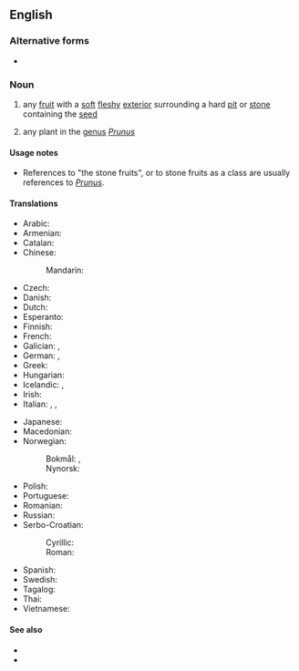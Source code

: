 {{also|stonefruit|stone-fruit}}
==English==
{{wikipedia|Drupe}}

===Alternative forms===
* {{alter|en|stonefruit}}

===Noun===
{{en-noun}}

# any [[fruit]] with a [[soft]] [[fleshy]] [[exterior]] surrounding a hard [[pit]] or [[stone]] containing the [[seed]]
#: {{syn|en|drupe}}
#: {{hyponyms|en|apricot|cherry|nectarine|peach|plum|date|mango|olive|almond|coffee|pistachio|jujube}}
# any plant in the [[genus]] ''[[Prunus]]''
====Usage notes====
* References to "the stone fruits", or to stone fruits as a class are usually references to ''[[Prunus]]''.

====Translations====
{{trans-top|fruit with soft flesh and a hard pit}}
* Arabic: {{t|ar|حسلة|tr=hasala}}
* Armenian: {{t-needed|hy}}
* Catalan: {{t|ca|drupa|f}}
* Chinese:
*: Mandarin: {{t+|cmn|核果|tr=héguǒ}}
* Czech: {{t|cs|peckovice|f}}
* Danish: {{t+|da|stenfrugt|c}}
* Dutch: {{t+|nl|steenvrucht|f}}
* Esperanto: {{t-needed|eo}}
* Finnish: {{t+|fi|luumarja}}
* French: {{t+|fr|drupe|f}}
* Galician: {{t|gl|baga|f}}, {{t|gl|drupa|f}}
* German: {{t+|de|Steinfrucht|f}}, {{t+|de|Steinobst|n}}
* Greek: {{t|el|δρύπη}}
* Hungarian: {{t|hu|[[csonthéjas]] [[gyümölcs]]}}
* Icelandic: {{t+|is|steinaldin|n}}, {{t|is|steinber|n}}
* Irish: {{t|ga|eithneachán|m}}
* Italian: {{t+|it|drupa|f}}, {{t+|it|nocciolo|m}}, {{t|it|frutto con nocciolo|m}}
{{trans-mid}}
* Japanese: {{t-needed|ja}}
* Macedonian: {{t|mk|ја́ткесто о́вошје|n}}
* Norwegian:
*: Bokmål: {{t|nb|steinfrukt|m|f}}, {{t|nb|stenfrukt|m|f}}
*: Nynorsk: {{t|nn|steinfrukt|f}}
* Polish: {{t|pl|pestkowiec|m-an}}
* Portuguese: {{t+|pt|drupa|f}}
* Romanian: {{t+|ro|drupă|f}}
* Russian: {{t+|ru|костя́нка|f}}
* Serbo-Croatian:
*: Cyrillic: {{t|sh|кошту̀ница|f}}
*: Roman: {{t+|sh|koštùnica}}
* Spanish: {{t+|es|drupa|f}}
* Swedish: {{t+|sv|stenfrukt|c}}
* Tagalog: {{t|tl|labtasbunga}}
* Thai: {{t+|th|สัตว์สี่เท้า|tr=satsithao}}
* Vietnamese: {{t|vi|quả hạch}}
{{trans-bottom}}

====See also====
* {{l|en|clingstone}}
* {{l|en|freestone}}